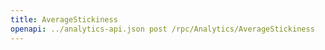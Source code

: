 ---
title: AverageStickiness
openapi: ../analytics-api.json post /rpc/Analytics/AverageStickiness
---
